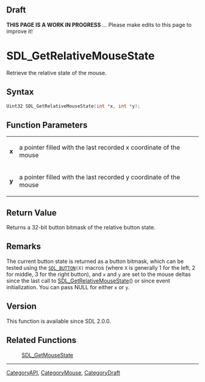
== Draft ==

'''THIS PAGE IS A WORK IN PROGRESS''' ... Please make edits to this page to improve it!
= SDL_GetRelativeMouseState =

Retrieve the relative state of the mouse.

== Syntax ==

<syntaxhighlight lang='c'>
Uint32 SDL_GetRelativeMouseState(int *x, int *y);
</syntaxhighlight>

== Function Parameters ==

{|
|'''x'''
|a pointer filled with the last recorded x coordinate of the mouse
|-
|'''y'''
|a pointer filled with the last recorded y coordinate of the mouse
|}

== Return Value ==

Returns a 32-bit button bitmask of the relative button state.

== Remarks ==

The current button state is returned as a button bitmask, which can be
tested using the <code>[[SDL_BUTTON]](X)</code> macros (where
<code>X</code> is generally 1 for the left, 2 for middle, 3 for the right
button), and <code>x</code> and <code>y</code> are set to the mouse deltas
since the last call to [[SDL_GetRelativeMouseState]]() or since event
initialization. You can pass NULL for either <code>x</code> or
<code>y</code>.

== Version ==

This function is available since SDL 2.0.0.

== Related Functions ==

:[[SDL_GetMouseState]]

----
[[CategoryAPI]], [[CategoryMouse]], [[CategoryDraft]]


